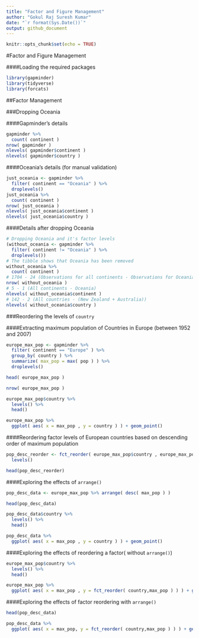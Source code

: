 ```yaml
---
title: "Factor and Figure Management"
author: "Gokul Raj Suresh Kumar"
date: "`r format(Sys.Date())`"
output: github_document
---
```


```r
knitr::opts_chunk$set(echo = TRUE)
```

#Factor and Figure Management

####Loading the required packages

```r
library(gapminder)
library(tidyverse)
library(forcats)
```

##Factor Management

###Dropping Oceania

####Gapminder's details

```r
gapminder %>% 
  count( continent )
nrow( gapminder )
nlevels( gapminder$continent )
nlevels( gapminder$country )
```

####Oceania's details (for manual validation)

```r
just_oceania <- gapminder %>%
  filter( continent == "Oceania" ) %>%
  droplevels()
just_oceania %>%
  count( continent )
nrow( just_oceania )
nlevels( just_oceania$continent )
nlevels( just_oceania$country )
```

####Details after dropping Oceania

```r
# Dropping Oceania and it's factor levels
(without_oceania <- gapminder %>%
  filter( continent != "Oceania" ) %>%
  droplevels())
# The tibble shows that Oceania has been removed
without_oceania %>%
  count( continent )
# 1704 - 24 (Observations for all continents - Observations for Oceania)
nrow( without_oceania )
# 5 - 1 (All continents - Oceania)
nlevels( without_oceania$continent )
# 142 - 2 (All countries - (New Zealand + Australia))
nlevels( without_oceania$country )
```

###Reordering the levels of `country`

####Extracting maximum population of Countries in Europe (between 1952 and 2007)

```r
europe_max_pop <- gapminder %>%
  filter( continent == "Europe" ) %>%
  group_by( country ) %>% 
  summarize( max_pop = max( pop ) ) %>%
  droplevels()

head( europe_max_pop )

nrow( europe_max_pop )

europe_max_pop$country %>%
  levels() %>%
  head()

europe_max_pop %>% 
  ggplot( aes( x = max_pop , y = country ) ) + geom_point()
```

####Reordering factor levels of European countries based on descending order of maximum population

```r
pop_desc_reorder <- fct_reorder( europe_max_pop$country , europe_max_pop$max_pop , .desc = TRUE ) %>%
  levels()

head(pop_desc_reorder)
```

####Exploring the effects of `arrange()`

```r
pop_desc_data <- europe_max_pop %>% arrange( desc( max_pop ) ) 

head(pop_desc_data)

pop_desc_data$country %>% 
  levels() %>% 
  head()

pop_desc_data %>%
  ggplot( aes( x = max_pop , y = country ) ) + geom_point()
```

####Exploring the effects of reordering a factor( without `arrange()`)

```r
europe_max_pop$country %>%
  levels() %>%
  head()

europe_max_pop %>% 
  ggplot( aes( x = max_pop , y = fct_reorder( country,max_pop ) ) ) + geom_point()
```

####Exploring the effects of factor reordering with `arrange()`

```r
head(pop_desc_data)

pop_desc_data %>% 
  ggplot( aes( x = max_pop, y = fct_reorder( country,max_pop ) ) ) + geom_point()
```

